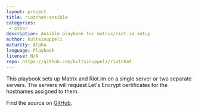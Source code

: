 ```yaml
---
layout: project
title: riotchat-ansible
categories: 
 - other
description: Ansible playbook for matrix/riot.im setup
author: kultsinuppeli
maturity: Alpha
language: Playbook
license: N/A
repo: https://github.com/kultsinuppeli/riotchat
---
```


This playbook sets up Matrix and Riot.im on a single server or two separate servers. The servers will request Let's Encrypt certificates for the hostnames assigned to them.

Find the source on [GitHub](https://github.com/kultsinuppeli/riotchat).


